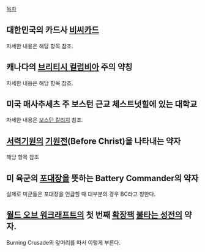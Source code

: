 [[목차]]

== 대한민국의 카드사 [[비씨카드]] ==
자세한 내용은 해당 항목 참조.
== 캐나다의 [[브리티시 컬럼비아]] 주의 약칭 ==
자세한 내용은 해당 항목 참조.
== 미국 매사추세츠 주 보스턴 근교 체스트넛힐에 있는 대학교 ==
자세한 내용은 [[보스턴 칼리지]] 참조.
== [[서력기원]]의 [[기원전]](Before Christ)을 나타내는 약자 ==
해당 항목 참조
== 미 육군의 [[포대장]]을 뜻하는 Battery Commander의 약자 ==
실제로 미군들은 포대장을 언급할 때 대부분의 경우 BC라고 칭한다.
== [[월드 오브 워크래프트]]의 첫 번째 [[확장팩]] [[불타는 성전]]의 약자. ==
Burning Crusade의 앞머리를 따서 이렇게 부른다.

